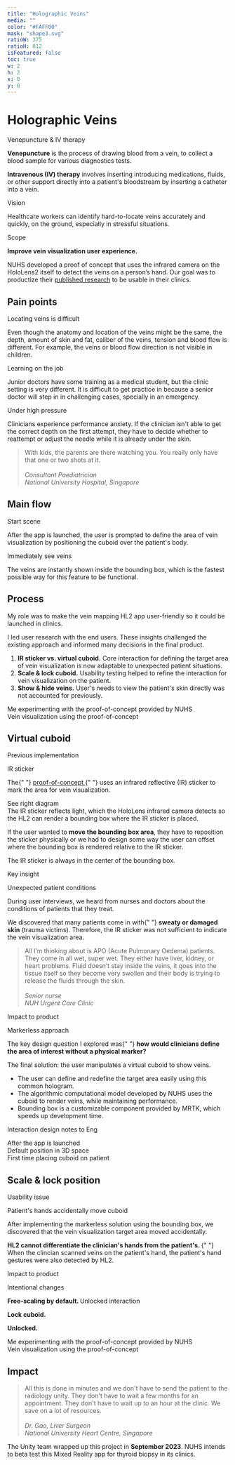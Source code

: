```yaml
---
title: "Holographic Veins"
media: ""
color: "#FAFF00"
mask: "shape3.svg"
ratioW: 375
ratioH: 812
isFeatured: false
toc: true
w: 2
h: 2
x: 0
y: 0
---
```


<PostLayout>

# Holographic Veins

</PostLayout>

<div className="row d-flex justify-content-between">

<div className="col-md-4 pe-md-4">
  <p className="lesson-header">Venepuncture & IV therapy</p>
  <p>
    <b>Venepuncture</b> is the process of drawing blood from a vein, to collect
    a blood sample for various diagnostics tests.
  </p>
  <p>
    <b>Intravenous (IV) therapy</b> involves inserting introducing medications,
    fluids, or other support directly into a patient's bloodstream by inserting
    a catheter into a vein.
  </p>
</div>

<div className="col-md-4 px-md-4">
  <p className="lesson-header">Vision</p>
  <p>
    Healthcare workers can identify hard-to-locate veins accurately and quickly,
    on the ground, especially in stressful situations.
  </p>
</div>

<div className="col-md-4 ps-md-4">
  <p className="lesson-header">Scope</p>
  <p>
    <b>Improve vein visualization user experience.</b>
  </p>
  <p>
    NUHS developed a proof of concept that uses the infrared camera on the
    HoloLens2 itself to detect the veins on a person’s hand. Our goal was to
    productize their <a href="http://">published research</a> to be usable in
    their clinics.
  </p>
</div>

</div>

<div className="row d-flex justify-content-between">
  <div className="row d-flex">
    <h2 id="pain-points">Pain points</h2>
    <div className="col-md-4 padding-right-24">
      <p className="lesson-header">Locating veins is difficult</p>
      <p>
        Even though the anatomy and location of the veins might be the same, the
        depth, amount of skin and fat, caliber of the veins, tension and blood
        flow is different. For example, the veins or blood flow direction is not
        visible in children.
      </p>
    </div>
    <div className="col-md-4 px-md-4">
      <p className="lesson-header">Learning on the job</p>
      <p>
        Junior doctors have some training as a medical student, but the clinic
        setting is very different. It is difficult to get practice in because a
        senior doctor will step in in challenging cases, specially in an
        emergency.
      </p>
    </div>
    <div className="col-md-4 ps-md-4">
      <p className="lesson-header">Under high pressure</p>
      <p>
        Clinicians experience performance anxiety. If the clinician isn't able
        to get the correct depth on the first attempt, they have to decide
        whether to reattempt or adjust the needle while it is already under the
        skin.
      </p>
      <BlockQuote>
        With kids, the parents are there watching you. You really only have that
        one or two shots at it.
        <br />
        <br />
        <em className="text-muted small">
          Consultant Paediatrician
          <br />
          National University Hospital, Singapore
        </em>
      </BlockQuote>
    </div>
  </div>
</div>

<div className="container-fluid margin-top-36">
  <h2 id="3d-ultrasound">Main flow</h2>
  <div className="row d-flex">
    <div className="col-md-6 pe-md-3 pb-md-0 pb-sm-5 ">
      <p className="lesson-header">Start scene</p>
      <p>
        After the app is launched, the user is prompted to define the area of
        vein visualization by positioning the cuboid over the patient's body.
      </p>
      <LoopingVideo src="/images/work/vm/initial.mp4" />
    </div>
    <div className="col-md-6 pt-md-0 ps-md-3 pt-sm-5 ">
      <p className="lesson-header">Immediately see veins</p>
      <p>
        The veins are instantly shown inside the bounding box, which is the
        fastest possible way for this feature to be functional.
      </p>
      <LoopingVideo src="/images/work/vm/hide.mp4" />
    </div>
  </div>
</div>

<div className="container-fluid margin-top-36">
  <div className="row d-flex">
    <h2 id="process">Process</h2>
    <div className="col-md-4 padding-right-24 padding-bottom-24">
      <p>
        My role was to make the vein mapping HL2 app user-friendly so it could be launched in clinics.
      </p>
      <p>I led user research with the end users. These insights challenged the existing approach and informed many decisions in the final product.</p>
      <ol>
        <li>
            <b>IR sticker vs. virtual cuboid.</b> Core interaction for defining the target area of vein visualization is now adaptable to unexpected patient situations. 
          </li>
          <li>
            <b>Scale & lock cuboid.</b> Usability testing helped to refine the interaction for vein visualization on the patient. 
          </li>
          <li><b>Show & hide veins.</b> User's needs to view the patient's skin directly was not accounted for previously.</li>
      </ol>
    </div>
    <div className="col-md-4 padding-right-16 padding-bottom-24">
      <LoopingVideo src="/images/work/vm/test-demo.mp4" />
      <figcaption>
        Me experimenting with the proof-of-concept provided by NUHS
      </figcaption>
    </div>
    <div className="col-md-4 padding-left-16">
      <LoopingVideo src="/images/work/vm/nuhs-demo.mp4" />
      <figcaption>Vein visualization using the proof-of-concept</figcaption>
    </div>

  </div>
</div>

<div className="container-fluid margin-top-36">
  <div className="row d-flex">
    <h2 id="cuboid">Virtual cuboid</h2>
    <div className="col-md-4 padding-right-24">
      <p className="subtitle-caption">Previous implementation</p>
      <p className="lesson-header">IR sticker</p>
      <p>
        The{" "}
        <a href="https://mdpi.altmetric.com/details/140945863">
          proof-of-concept
        </a>{" "}
        uses an infrared reflective (IR) sticker to mark the area for vein
        visualization.
      </p>
      <p>
        <span className="small text-black-50">See right diagram</span>
        <br />
        The IR sticker reflects light, which the HoloLens infrared camera
        detects so the HL2 can render a bounding box where the IR sticker is
        placed.
      </p>
      <p>
        If the user wanted to <b>move the bounding box area</b>, they have to
        reposition the sticker physically or we had to design some way the user
        can offset where the bounding box is rendered relative to the IR
        sticker.
      </p>
    </div>
    <div className="col-md-5">
      <MarkdownImage
        src="/images/work/vm/sticker.png"
        width="3835px"
        height="2546px"
        layout="fill"
      />
      <figcaption>
        The IR sticker is always in the center of the bounding box.
      </figcaption>
    </div>
  </div>
</div>

<div className="container-fluid margin-top-36">
  <div className="row d-flex">
    <div className="col-md-4 padding-right-24">
      <p className="subtitle-caption">Key insight</p>
      <p className="lesson-header">Unexpected patient conditions</p>
      <p>
        During user interviews, we heard from nurses and doctors about the
        conditions of patients that they treat.
      </p>
      <p>
        We discovered that many patients come in with{" "}
        <b>sweaty or damaged skin</b> (trauma victims). Therefore, the IR
        sticker was not sufficient to indicate the vein visualization area.
      </p>
    </div>
    <div className="col-md-4 padding-right-16 padding-bottom-24">
      <BlockQuote>
        All I’m thinking about is APO (Acute Pulmonary Oedema) patients. They
        come in all wet, super wet. They either have liver, kidney, or heart
        problems. Fluid doesn’t stay inside the veins, it goes into the tissue
        itself so they become very swollen and their body is trying to release
        the fluids through the skin.
        <br />
        <br />
        <em className="text-muted small">
          Senior nurse
          <br />
          NUH Urgent Care Clinic
        </em>
      </BlockQuote>
    </div>
  </div>
</div>

<div className="container-fluid margin-top-36">
  <div className="row d-flex">
    <div className="col-md-5 px-0">
      <p className="subtitle-caption">Impact to product</p>
      <p className="lesson-header">Markerless approach</p>
      <p>
        The key design question I explored was{" "}
        <b>
          how would clinicians define the area of interest without a physical
          marker?
        </b>
      </p>
      <p>
        The final solution: the user manipulates a virtual cuboid to show veins.
      </p>
      <ul>
        <li>
          The user can define and redefine the target area easily using this
          common hologram.
        </li>
        <li>
          The algorithmic computational model developed by NUHS uses the cuboid
          to render veins, while maintaining performance.
        </li>
        <li>
          Bounding box is a customizable component provided by MRTK, which
          speeds up development time.
        </li>
      </ul>
    </div>
  </div>
</div>

<div className="container-fluid margin-top-16">
  <div className="row d-flex">
    <p className="subtitle-caption">Interaction design notes to Eng</p>
    <div className="margin-top-16"></div>
    <div className="col-md-4 padding-right-24">
      <MarkdownImage
        src="/images/work/vm/cuboid-01.png"
        width="1243px"
        height="830px"
        layout="fill"
      />
      <figcaption>After the app is launched</figcaption>
    </div>
    <div className="col-md-4 padding-right-12 padding-left-16 padding-bottom-24">
      <MarkdownImage
        src="/images/work/vm/cuboid-02.png"
        width="1243px"
        height="830px"
        layout="fill"
      />
      <figcaption>Default position in 3D space</figcaption>
    </div>
    <div className="col-md-4 padding-left-24">
       <MarkdownImage
        src="/images/work/vm/cuboid-03.png"
        width="1243px"
        height="830px"
        layout="fill"
      />
      <figcaption>First time placing cuboid on patient</figcaption>
    </div>

  </div>
</div>

<div className="container-fluid margin-top-36">
  <div className="row d-flex">
    <h2 id="position">Scale & lock position</h2>
    <div className="col-md-4 padding-right-24">
      <p className="subtitle-caption">Usability issue</p>
      <p className="lesson-header">Patient's hands accidentally move cuboid</p>
      <p>
        After implementing the markerless solution using the bounding box, we
        discovered that the vein visualization target area moved accidentally.
      </p>
      <p>
        <b>
          HL2 cannot differentiate the clinician's hands from the patient's.
        </b>{" "}
        When the clincian scanned veins on the patient's hand, the patient's
        hand gestures were also detected by HL2.
      </p>
    </div>
    <div className="col-md-4 padding-right-12 padding-left-16">
      <LoopingVideo src="/images/work/nuhs/calibrate-panel.mp4" />
    </div>
    <div className="col-md-4 padding-left-24">
      <LoopingVideo src="/images/work/nuhs/calibrate-panel.mp4" />
    </div>
  </div>
</div>

<div className="container-fluid margin-top-36">
  <div className="row d-flex">
    <div className="col-md-4 padding-right-24 padding-bottom-24">
      <p className="subtitle-caption">Impact to product</p>
      <p className="lesson-header">Intentional changes</p>
      <p>
        <b>Free-scaling by default. </b>Unlocked interaction
      </p>
      <p>
        <b>Lock cuboid. </b>
      </p>
      <p>
        <b>Unlocked. </b>
      </p>
    </div>
    <div className="col-md-4 padding-right-16 padding-bottom-24">
      <LoopingVideo src="/images/work/vm/test-demo.mp4" />
      <figcaption>
        Me experimenting with the proof-of-concept provided by NUHS
      </figcaption>
    </div>
    <div className="col-md-4 padding-left-16">
      <LoopingVideo src="/images/work/vm/nuhs-demo.mp4" />
      <figcaption>Vein visualization using the proof-of-concept</figcaption>
    </div>

  </div>
</div>

<PostLayout>

## Impact

<BlockQuote>
  All this is done in minutes and we don't have to send the patient to the
  radiology unity. They don't have to wait a few months for an appointment. They
  don't have to wait up to an hour at the clinic. We save on a lot of resources.
  <br />
  <br />
  <em className="text-muted small">
    Dr. Gao, Liver Surgeon
    <br />
    National University Heart Centre, Singapore
  </em>
</BlockQuote>

<p className="margin-top-36">
  The Unity team wrapped up this project in <b>September 2023</b>. NUHS intends
  to beta test this Mixed Reality app for thyroid biopsy in its clinics.
</p>

</PostLayout>
